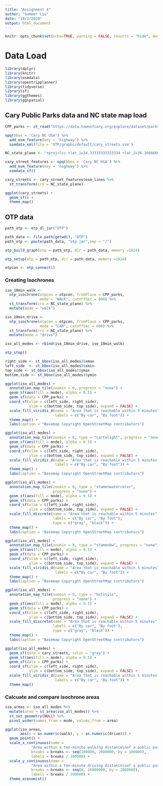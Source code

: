 ```yaml
---
title: "Assignment 4"
author: "Summer Liu"
date: "10/1/2020"
output: html_document
---
```



```r
knitr::opts_chunk$set(echo=TRUE, warning = FALSE, results = "hide", message = FALSE)
```

# Data Load

```r
library(dplyr)
library(knitr)
library(osmdata)
library(opentripplanner)
library(tidyverse)
library(sf)
library(ggthemes)
library(ggspatial)
```

## Cary Public Parks data and NC state map load

```r
CPP_parks <- st_read("https://data.townofcary.org/explore/dataset/parks-and-recreation-feature-map/download/?format=kml&timezone=America/New_York&lang=en")
```

```r
opq(bbox = 'Cary NC USA') %>%
  add_osm_feature(key = 'highway') %>%
  osmdata_xml(file = 'OTP/graphs/default/cary_streets.osm')
```


```r
NC_state_plane <- "+proj=lcc +lat_1=34.33333333333334 +lat_2=36.16666666666666 +lat_0=33.75 +lon_0=-79 +x_0=609601.22 +y_0=0 +ellps=GRS80 +datum=NAD83 +units=m +no_defs"

cary_street_features <- opq(bbox = 'Cary NC USA') %>%
  add_osm_feature(key = 'highway') %>%
  osmdata_sf()

cary_streets <- cary_street_features$osm_lines %>%
  st_transform(crs = NC_state_plane)
```


```r
ggplot(cary_streets) +
  geom_sf() +
  theme_map()
```

## OTP data

```r
path_otp <- otp_dl_jar("OTP")
```

```r
path_data <- file.path(getwd(), "OTP")
path_otp <- paste(path_data, "otp.jar",sep = "/")

otp_build_graph(otp = path_otp, dir = path_data, memory =1024)
```


```r
otp_setup(otp = path_otp, dir = path_data, memory =1024)
```


```r
otpcon <- otp_connect()
```

### Creating Isochrones

```r
iso_10min_walk <- 
  otp_isochrone(otpcon = otpcon, fromPlace = CPP_parks, 
                mode = "WALK", cutoffSec = 600) %>%
  st_transform(crs = NC_state_plane) %>%
  mutate(mode = "walk")

iso_10min_drive <- 
  otp_isochrone(otpcon = otpcon, fromPlace = CPP_parks, 
                mode = "CAR", cutoffSec = 600) %>%
  st_transform(crs = NC_state_plane) %>%
  mutate(mode = "drive")

iso_all_modes <- rbind(iso_10min_drive, iso_10min_walk)

otp_stop()
```


```r
right_side <- st_bbox(iso_all_modes)$xmax
left_side  <- st_bbox(iso_all_modes)$xmin
top_side <- st_bbox(iso_all_modes)$ymax
bottom_side <- st_bbox(iso_all_modes)$ymin

ggplot(iso_all_modes) +
  annotation_map_tile(zoomin = 0, progress = "none") +
  geom_sf(aes(fill = mode), alpha = 0.5) +
  geom_sf(data = CPP_parks) +
  coord_sf(xlim = c(left_side, right_side), 
           ylim = c(bottom_side, top_side), expand = FALSE) +
  scale_fill_viridis_d(name = "Area that is reachable within 5 minutes",
                       labels = c("By car", "By foot")) +
  theme_map() +
  labs(caption = "Basemap Copyright OpenStreetMap contributors")
```


```r
ggplot(iso_all_modes) +
  annotation_map_tile(zoomin = 0, type = "cartolight", progress = "none") +
  geom_sf(aes(fill = mode), alpha = 0.5) +
  geom_sf(data = CPP_parks) +
  coord_sf(xlim = c(left_side, right_side), 
           ylim = c(bottom_side, top_side), expand = FALSE) +
  scale_fill_viridis_d(name = "Area that is reachable within 5 minutes",
                       labels = c("By car", "By foot")) +
  theme_map() +
  labs(caption = "Basemap Copyright OpenStreetMap contributors")
```



```r
ggplot(iso_all_modes) +
  annotation_map_tile(zoomin = 0, type = "stamenwatercolor", 
                      progress = "none") +
  geom_sf(aes(fill = mode), alpha = 0.5) +
  geom_sf(data = CPP_parks) +
  coord_sf(xlim = c(left_side, right_side), 
           ylim = c(bottom_side, top_side), expand = FALSE) +
  scale_fill_discrete(name = "Area that is reachable within 5 minutes",
                      labels = c("By car", "By foot"),
                      type = c("gray", "black")) +
  theme_map() +
  labs(caption = "Basemap Copyright OpenStreetMap contributors")
```


```r
ggplot(iso_all_modes) +
  annotation_map_tile(zoomin = 0, type = "stamenbw", progress = "none") +
  geom_sf(aes(fill = mode), alpha = 0.5) +
  geom_sf(data = CPP_parks) +
  coord_sf(xlim = c(left_side, right_side), 
           ylim = c(bottom_side, top_side), expand = FALSE) +
  scale_fill_viridis_d(name = "Area that is reachable within 5 minutes",
                       labels = c("By car", "By foot")) +
  theme_map() +
  labs(caption = "Basemap Copyright OpenStreetMap contributors")
```



```r
ggplot(iso_all_modes) +
  annotation_map_tile(zoomin = 0, type = "hotstyle", 
                      progress = "none") +
  geom_sf(aes(fill = mode), alpha = 0.5) +
  geom_sf(data = CPP_parks) +
  coord_sf(xlim = c(left_side, right_side), 
           ylim = c(bottom_side, top_side), expand = FALSE) +
  scale_fill_discrete(name = "Area that is reachable within 5 minutes",
                      labels = c("By car", "By foot"),
                      type = c("gray", "black")) +
  theme_map() +
  labs(caption = "Basemap Copyright OpenStreetMap contributors")
```


```r
ggplot(iso_all_modes) +
  geom_sf(data = cary_streets, color = "gray") +
  geom_sf(aes(fill = mode), alpha = 0.5) +
  geom_sf(data = CPP_parks) +
  coord_sf(xlim = c(left_side, right_side), 
           ylim = c(bottom_side, top_side), expand = FALSE) +
  scale_fill_viridis_d(name = "Area that is reachable within 5 minutes",
                       labels = c("By car", "By foot")) +
  theme_map() 
```

### Calcuate and compare isochrone areas

```r
iso_areas <- iso_all_modes %>%
  mutate(area = st_area(iso_all_modes)) %>%
  st_set_geometry(NULL) %>%
  pivot_wider(names_from = mode, values_from = area) 

ggplot(iso_areas, 
       aes(x = as.numeric(walk), y = as.numeric(drive))) +
  geom_point() +
  scale_x_continuous(name = 
            "Area within a ten-minute walking distance\nof a public park\n(square km)",
            breaks = breaks <- seq(100000, 2000000, by = 100000),
            labels = breaks / 100000) +
  scale_y_continuous(name = 
            "Area within a ten-minute driving distance\nof a public park\n(square km)",
            breaks = breaks <- seq(0, 26000000, by = 2000000),
            labels = breaks / 100000) +
  theme_economist()

```

